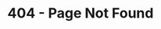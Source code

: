 ---
title: "404 - Page Not Found"
description: "Page not found."
blocks:
  - name: "HERO"
    title: "404 - Page Not Found"
    description: "Oops! La pagina que estás buscando no existe."
    link_text: "Volver a la pagina principal"
    link_url: "/"
---